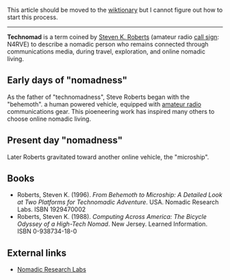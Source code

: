 {{CleanupDate|October 2004}}
This article should be moved to the [[wiktionary]] but I cannot figure out how to start this process.
----
'''Technomad''' is a term coined by [[Steven K. Roberts]] (amateur radio [[Callsign (radio)|call sign]]: N4RVE) to describe a nomadic person who remains connected through communications media, during travel, exploration, and online nomadic living.

==Early days of "nomadness"==
As the father of "technomadness", Steve Roberts began with the "behemoth". a human powered vehicle, equipped with [[amateur radio]] communications gear.  This pioeneering work has inspired many others to choose online nomadic living.

==Present day "nomadness"==
Later Roberts gravitated toward another online vehicle, the "microship".

==Books==
*Roberts, Steven K. (1996). ''From Behemoth to Microship: A Detailed Look at Two Platforms for Technomadic Adventure''. USA. Nomadic Research Labs.  ISBN 1929470002
*Roberts, Steven K. (1988). ''Computing Across America: The Bicycle Odyssey of a High-Tech Nomad''. New Jersey. Learned Information. ISBN 0-938734-18-0

==External links==
*[http://microship.com Nomadic Research Labs]

{{vocab-stub}}